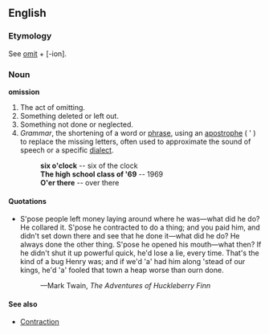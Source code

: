 ==English==
===Etymology===
See [[omit]] + [-ion].
===Noun===
'''omission'''
#The act of omitting.
#Something deleted or left out.
#Something not done or neglected.
#''Grammar'', the shortening of a word or [[phrase]], using an [[apostrophe]] ( ' ) to replace the missing letters, often used to approximate the sound of speech or a specific [[dialect]].
#:'''six o'clock''' -- six of the clock
#:'''The high school class of '69''' -- 1969
#:'''O'er there''' -- over there
====Quotations====
*S'pose people left money laying around where he was&mdash;what did he do?  He collared it.  S'pose he contracted to do a thing; and you paid him, and didn't set down there and see that he done it&mdash;what did he do?  He always done the other thing.  S'pose he opened his mouth&mdash;what then?  If he didn't shut it up powerful quick, he'd lose a lie, every time.  That's the kind of a bug Henry was; and if we'd 'a' had him along 'stead of our kings, he'd 'a' fooled that town a heap worse than ourn done.
*:&mdash;Mark Twain, ''The Adventures of Huckleberry Finn''
====See also====
*[[Contraction]]